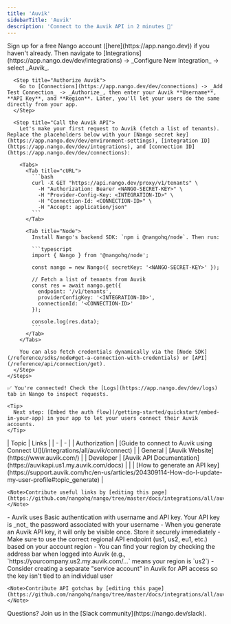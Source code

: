 ```yaml
---
title: 'Auvik'
sidebarTitle: 'Auvik'
description: 'Connect to the Auvik API in 2 minutes 💨'
---
```


<Tabs>
  <Tab title="🚀 Quickstart">
    <Steps>
      <Step title="Create an integration">
        Sign up for a free Nango account ([here](https://app.nango.dev)) if you haven't already. Then navigate to [Integrations](https://app.nango.dev/dev/integrations) -> _Configure New Integration_ -> select _Auvik_.
      </Step>

      <Step title="Authorize Auvik">
        Go to [Connections](https://app.nango.dev/dev/connections) -> _Add Test Connection_ -> _Authorize_, then enter your Auvik **Username**, **API Key**, and **Region**. Later, you'll let your users do the same directly from your app.
      </Step>

      <Step title="Call the Auvik API">
        Let's make your first request to Auvik (fetch a list of tenants). Replace the placeholders below with your [Nango secret key](https://app.nango.dev/dev/environment-settings), [integration ID](https://app.nango.dev/dev/integrations), and [connection ID](https://app.nango.dev/dev/connections):

        <Tabs>
          <Tab title="cURL">
            ```bash
            curl -X GET "https://api.nango.dev/proxy/v1/tenants" \
              -H "Authorization: Bearer <NANGO-SECRET-KEY>" \
              -H "Provider-Config-Key: <INTEGRATION-ID>" \
              -H "Connection-Id: <CONNECTION-ID>" \
              -H "Accept: application/json"
            ```
          </Tab>

          <Tab title="Node">
            Install Nango's backend SDK: `npm i @nangohq/node`. Then run:

            ```typescript
            import { Nango } from '@nangohq/node';

            const nango = new Nango({ secretKey: '<NANGO-SECRET-KEY>' });

            // Fetch a list of tenants from Auvik
            const res = await nango.get({
              endpoint: '/v1/tenants',
              providerConfigKey: '<INTEGRATION-ID>',
              connectionId: '<CONNECTION-ID>'
            });

            console.log(res.data);
            ```
          </Tab>
        </Tabs>

        You can also fetch credentials dynamically via the [Node SDK](/reference/sdks/node#get-a-connection-with-credentials) or [API](/reference/api/connection/get).
      </Step>
    </Steps>

    ✅ You're connected! Check the [Logs](https://app.nango.dev/dev/logs) tab in Nango to inspect requests.

    <Tip>
      Next step: [Embed the auth flow](/getting-started/quickstart/embed-in-your-app) in your app to let your users connect their Auvik accounts.
    </Tip>
  </Tab>

  <Tab title="🔗 Useful links">
    | Topic | Links |
    | - | - |
    | Authorization | [Guide to connect to Auvik using Connect UI](/integrations/all/auvik/connect) |
    | General | [Auvik Website](https://www.auvik.com/) |
    | Developer | [Auvik API Documentation](https://auvikapi.us1.my.auvik.com/docs) |
    | | [How to generate an API key](https://support.auvik.com/hc/en-us/articles/204309114-How-do-I-update-my-user-profile#topic_generate) |

    <Note>Contribute useful links by [editing this page](https://github.com/nangohq/nango/tree/master/docs/integrations/all/auvik.mdx)</Note>
  </Tab>

  <Tab title="🚨 API gotchas">
    - Auvik uses Basic authentication with username and API key. Your API key is _not_ the password associated with your username
    - When you generate an Auvik API key, it will only be visible once. Store it securely immediately
    - Make sure to use the correct regional API endpoint (us1, us2, eu1, etc.) based on your account region
    - You can find your region by checking the address bar when logged into Auvik (e.g., `https://yourcompany.us2.my.auvik.com/...` means your region is `us2`)
    - Consider creating a separate "service account" in Auvik for API access so the key isn't tied to an individual user

    <Note>Contribute API gotchas by [editing this page](https://github.com/nangohq/nango/tree/master/docs/integrations/all/auvik.mdx)</Note>
  </Tab>
</Tabs>

<Info>
  Questions? Join us in the [Slack community](https://nango.dev/slack).
</Info>
